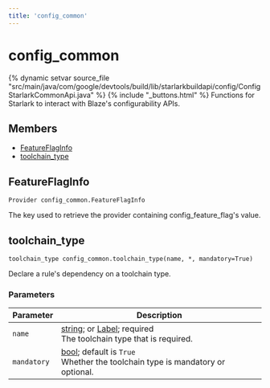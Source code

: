 ```yaml
---
title: 'config_common'
---
```


# config_common

{% dynamic setvar source_file "src/main/java/com/google/devtools/build/lib/starlarkbuildapi/config/ConfigStarlarkCommonApi.java" %}
{% include "\_buttons.html" %}
Functions for Starlark to interact with Blaze's configurability APIs.

## Members

- [FeatureFlagInfo](#FeatureFlagInfo)
- [toolchain_type](#toolchain_type)

## FeatureFlagInfo

``` rule-signature
Provider config_common.FeatureFlagInfo
```

The key used to retrieve the provider containing config_feature_flag's value.

## toolchain_type

``` rule-signature
toolchain_type config_common.toolchain_type(name, *, mandatory=True)
```

Declare a rule's dependency on a toolchain type.

### Parameters

<table class="table table-bordered table-condensed table-params">
<thead>
<tr>
<th>Parameter</th>
<th>Description</th>
</tr>
</thead>
<tbody>
<tr>
<td id="toolchain_type.name"><code>name</code></td>
<td><a href="../core/string.html" class="anchor">string</a>; or <a href="../builtins/Label.html" class="anchor">Label</a>;
required<br />
The toolchain type that is required.</td>
</tr>
<tr>
<td id="toolchain_type.mandatory"><code>mandatory</code></td>
<td><a href="../core/bool.html" class="anchor">bool</a>;
default is <code>True</code><br />
Whether the toolchain type is mandatory or optional.</td>
</tr>
</tbody>
</table>

